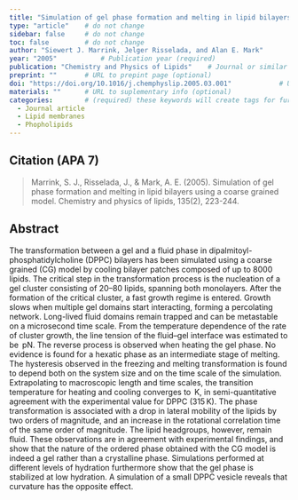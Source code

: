```yaml
---
title: "Simulation of gel phase formation and melting in lipid bilayers using a coarse grained model"          # Paper title (required)
type: "article"    # do not change
sidebar: false     # do not change
toc: false         # do not change
author: "Siewert J. Marrink, Jelger Risselada, and Alan E. Mark"         # Paper authors (required)
year: "2005"           # Publication year (required)
publication: "Chemistry and Physics of Lipids"    # Journal or similar (required)
preprint: ""       # URL to prepint page (optional)  
doi: "https://doi.org/10.1016/j.chemphyslip.2005.03.001"            # URL of DOI (required)  
materials: ""      # URL to suplementary info (optional)
categories:        # (required) these keywords will create tags for further filtering. 
  - Journal article
  - Lipid membranes
  - Phopholipids
---
```


<!-- 
The info below is just an example. 

Both fields are required and they have to be replaced with the respective info for each paper. 

Please notice the `> ` symbol before the citation, it gives it additional styling.  
-->

## Citation (APA 7)      

> Marrink, S. J., Risselada, J., & Mark, A. E. (2005). Simulation of gel phase formation and melting in lipid bilayers using a coarse grained model. Chemistry and physics of lipids, 135(2), 223-244.

## Abstract

The transformation between a gel and a fluid phase in dipalmitoyl-phosphatidylcholine (DPPC) bilayers has been simulated using a coarse grained (CG) model by cooling bilayer patches composed of up to 8000 lipids. The critical step in the transformation process is the nucleation of a gel cluster consisting of 20–80 lipids, spanning both monolayers. After the formation of the critical cluster, a fast growth regime is entered. Growth slows when multiple gel domains start interacting, forming a percolating network. Long-lived fluid domains remain trapped and can be metastable on a microsecond time scale. From the temperature dependence of the rate of cluster growth, the line tension of the fluid–gel interface was estimated to be  pN. The reverse process is observed when heating the gel phase. No evidence is found for a hexatic phase as an intermediate stage of melting. The hysteresis observed in the freezing and melting transformation is found to depend both on the system size and on the time scale of the simulation. Extrapolating to macroscopic length and time scales, the transition temperature for heating and cooling converges to  K, in semi-quantitative agreement with the experimental value for DPPC (315 K). The phase transformation is associated with a drop in lateral mobility of the lipids by two orders of magnitude, and an increase in the rotational correlation time of the same order of magnitude. The lipid headgroups, however, remain fluid. These observations are in agreement with experimental findings, and show that the nature of the ordered phase obtained with the CG model is indeed a gel rather than a crystalline phase. Simulations performed at different levels of hydration furthermore show that the gel phase is stabilized at low hydration. A simulation of a small DPPC vesicle reveals that curvature has the opposite effect.
